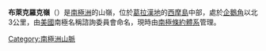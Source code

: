 {{Coord|64|17|S|56|43|W|source:GNIS|display=title}}

'''布萊克羅克嶺'''（{{lang-en|Blackrock Ridge}}）是[[南極洲|南極洲]]的山嶺，位於[[葛拉漢地|葛拉漢地]]的[[西摩島|西摩島]]中部，處於[[企鵝角|企鵝角]]以北3公里，由[[美國|美國]]南極名稱諮詢委員會命名，現時由[[南極條約體系|南極條約體系]]管理。

{{Antarctica-geo-stub}}
[[Category:南極洲山脈|Category:南極洲山脈]]